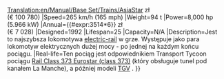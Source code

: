 [[Translation:en/Manual/Base Set/Trains/AsiaStar]]
{{pl/Manual/Base Set/Trains/Pociągi|Image=[[File:en/Manual/Base Set/Trains/Asiastar.png]]
|Name="AsiaStar"
|Cost={{#expr:50390*6}} zł<br>(€ 100 780)
|Speed=265 km/h (165 mph)
|Weight=94 t
|Power=8,000 hp (5.966 kW)
|Annual={{#expr:3514*6}} zł<br>(€ 7 028)
|Designed=1992
|Lifespan=25
|Capacity=N/A
|Description=Jest to najszybsza lokomotywa [[en/Manual/Base Set/Electrified railways|electric-rail]] w grze. Występuje jako para lokomotyw elektrycznych dużej mocy - po jednej na każdym końcu pociągu.
|Real-life=Ten pociąg jest odpowiednikiem Transport Tycoon pociągu [https://www.wikipedia.org/wiki/British Rail Class 373 Eurostar (class 373)] (który obsługuje tunel pod kanałem La Manche), a później modeli [https://www.wikipedia.org/wiki/TGV TGV] .
}}